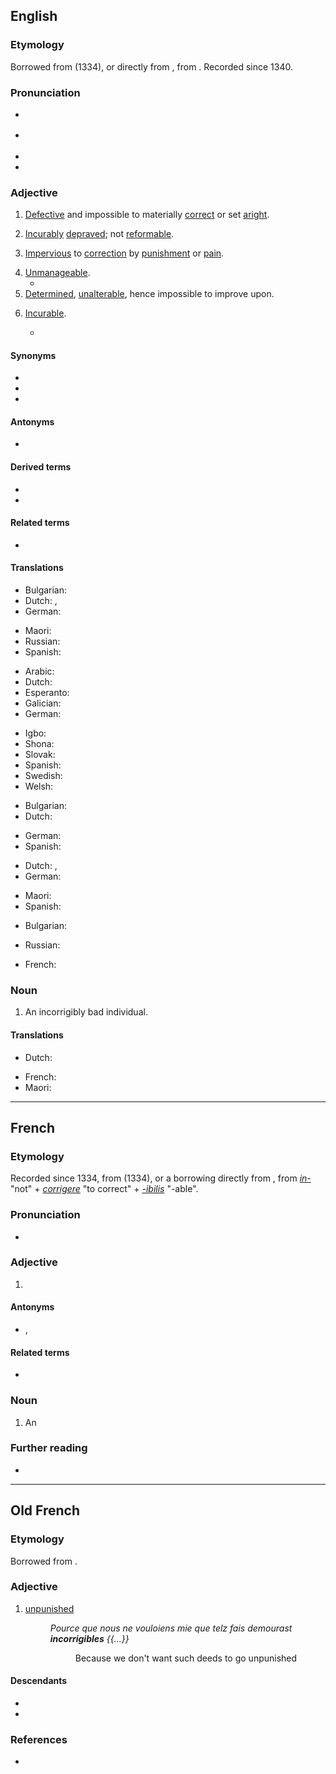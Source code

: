 ==English==
{{was wotd|2016|April|10}}

===Etymology===
Borrowed from {{bor|en|fro|incorrigible}} (1334), or directly from {{bor|en|la|incorrigibilis||not to be corrected}}, from {{compound|la|in-|t1=not|corrigō|alt2=corrigere|t2=to [[correct]]|-ibilis|t3=[[-able]]|nocat=1}}. Recorded since 1340.

===Pronunciation===
* {{a|RP}} {{IPA|en|/ɪnˈkɒɹɨdʒɨb(ə)l/}}
* {{a|GA}} {{IPA|en|/ɪnˈkɔɹɨdʒɨb(ə)l/}}
* {{audio|en|en-au-incorrigible.ogg|Audio (AU)}}
* {{hyphenation|en|in|cor|ri|gi|ble}}

===Adjective===
{{en-adj|-}}

# [[defective|Defective]] and impossible to materially [[correct]] or set [[aright]].
#: {{ux|en|The construction flaw is '''incorrigible'''; any attempt to amend it would cause a complete collapse.}}
# [[incurable|Incurably]] [[depraved]]; not [[reformable]].
#: {{ux|en|His dark soul was too '''incorrigible''' to repent, even at his execution.}}
# [[impervious|Impervious]] to [[correction]] by [[punishment]] or [[pain]].
#: {{ux|en|The imp is '''incorrigible''': his bottom is still red from his last spanking when he plans the next prank.}}
# [[unmanageable|Unmanageable]].
#* {{quote-journal|en|author=Michael White|authorlink=Michael White (journalist)|title=Breaking up is hard to do, even at the Treasury|work={{w|The Guardian}}|city=London|url=http://www.guardian.co.uk/commentisfree/2006/dec/07/politics.economy|date=7 December 2006|passage=Gordon Brown may have his grumpy, Granita moments, but as a strategist he is an '''incorrigible''' optimist.}}
# [[determined|Determined]], [[unalterable]], hence impossible to improve upon.
#: {{ux|en|The laws of nature and mathematics are '''incorrigible'''.}}
# {{lb|en|archaic}} [[incurable|Incurable]].
#* {{quote-journal|en|journal=[[w:British Journal of Psychiatry|The British Journal of Psychiatry]]|year=1859|volume=6|page=312|passage=It may appear as an epidemic, as a hereditary complaint, or as an obstinate and '''incorrigible''' disease again and again recurring.}}

====Synonyms====
{{checksense|en}}
* {{l|en|irredeemable}}
* {{l|en|irreparable}}
* {{l|en|uncorrectable}}

====Antonyms====
* {{l|en|corrigible}}

====Derived terms====
* {{l|en|incorrigibility}}
* {{l|en|incorrigibly}}

====Related terms====
* {{l|en|incorrect}}

====Translations====
{{trans-top|defective and materially impossible to correct or set aright}}
* Bulgarian: {{t+|bg|непоправим}}
* Dutch: {{t|nl|onverbeterbaar}}, {{t+|nl|onherstelbaar}}
* German: {{t|de|unverbesserbar}}
{{trans-mid}}
* Maori: {{t|mi|ngākau totoa }}
* Russian: {{t+|ru|неисправи́мый}}
* Spanish: {{t+|es|incorregible}}
{{trans-bottom}}

{{trans-top|incurably depraved}}
* Arabic: {{t|ar|عَنِيد}}
* Dutch: {{t+|nl|onverbeterlijk}}
* Esperanto: {{t|eo|nekorektebla}}
* Galician: {{t+|gl|incorrixible}}
* German: {{t+|de|unverbesserlich}}
{{trans-mid}}
* Igbo: {{t|ig|mmekwata}}
* Shona: {{t|sn|kuchinja}}
* Slovak: {{t|sk|nenapraviteľný}}
* Spanish: {{t|es|empecatado}}
* Swedish: {{t|sv|oförbätterlig}}
* Welsh: {{t|cy|anniwygiadwy}}
{{trans-bottom}}

{{trans-top|impervious to correction by punishment or pain}}
* Bulgarian: {{t+|bg|непоправим}}
* Dutch: {{t+|nl|onverbeterlijk}}
{{trans-mid}}
* German: {{t+|de|unverbesserlich}}
* Spanish: {{t+|es|incorregible}}
{{trans-bottom}}

{{trans-see|unmanageable}}

{{trans-top|determined, unalterable}}
* Dutch: {{t|nl|onverbeterbaar}}, {{t+|nl|onveranderlijk}}
* German: {{t+|de|unverbesserlich}}
{{trans-mid}}
* Maori: {{t|mi|ngākau totoa}}
* Spanish: {{t+|es|incorregible}}
{{trans-bottom}}

{{trans-top|incurable}}
* Bulgarian: {{t+|bg|неизлечим}}
{{trans-mid}}
* Russian: {{t+|ru|неизлечи́мый}}
{{trans-bottom}}

{{checktrans-top}}
* French: {{t+check|fr|incorrigible}}
{{trans-mid}}
{{trans-bottom}}

===Noun===
{{en-noun}}

# An incorrigibly bad individual.
#: {{ux|en|The '''incorrigibles''' in the prison population are either lifers or habitual reoffenders.}}

====Translations====
{{trans-top|an incorrigibly bad individual}}
* Dutch: {{t+|nl|onverbeterlijke|m}}
{{trans-mid}}
* French: {{t+|fr|incorrigible|m|f}}
* Maori: {{t|mi|ngākau totoa }}
{{trans-bottom}}

----

==French==

===Etymology===
Recorded since 1334, from {{inh|fr|fro|incorrigible}} (1334), or a borrowing directly from {{bor|fr|la|incorrigibilis||not to be corrected}}, from ''[[in-]]'' "not" + ''[[corrigere]]'' "to correct" + ''[[-ibilis]]'' "-able".

===Pronunciation===
* {{fr-IPA}}

===Adjective===
{{fr-adj}}

# {{l|en|incorrigible}}

====Antonyms====
* {{l|fr|corrigible}}, {{l|fr|corrigeable}}

====Related terms====
* {{l|fr|corriger}}

===Noun===
{{fr-noun|m}}

# An {{l|en|incorrigible}}

===Further reading===
* {{R:TLFi}}

----

==Old French==

===Etymology===
Borrowed from {{bor|fro|la|incorrigibilis}}.

===Adjective===
{{fro-adj|mf}}

# [[unpunished]]
#: ''Pource que nous ne vouloiens mie que telz fais demourast '''incorrigibles''' {{...}}''
#:: Because we don't want such deeds to go unpunished

====Descendants====
* {{desc|en|incorrigible|bor=1}}
* {{desc|fr|incorrigible}}

===References===
* {{R:Godefroy}}